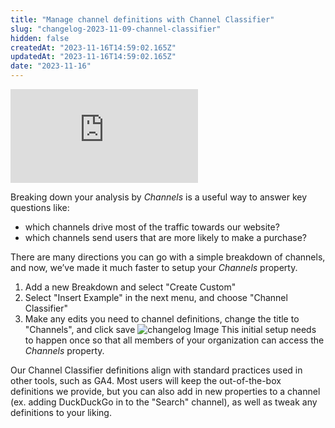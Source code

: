 ```yaml
---
title: "Manage channel definitions with Channel Classifier"
slug: "changelog-2023-11-09-channel-classifier"
hidden: false
createdAt: "2023-11-16T14:59:02.165Z"
updatedAt: "2023-11-16T14:59:02.165Z"
date: "2023-11-16"
---
```


<div style={{position: 'relative', paddingBottom: '64.90384615384616%', height: 0}}>
    <iframe src="https://www.loom.com/embed/0e773e307f574f398e5a3609462cfa01"
        frameBorder="0"
        webkitallowfullscreen="true" mozallowfullscreen="true" allowFullScreen
        style={{position: 'absolute', 'top': 0, 'left': 0, 'width': '100%', 'height': '100%'}}>
    </iframe>
</div>

Breaking down your analysis by *Channels* is a useful way to answer key questions like:

- which channels drive most of the traffic towards our website?
- which channels send users that are more likely to make a purchase?

There are many directions you can go with a simple breakdown of channels, and now, we’ve made it much faster to setup your *Channels* property. 

1. Add a new Breakdown and select "Create Custom"
2. Select "Insert Example" in the next menu, and choose "Channel Classifier"
3. Make any edits you need to channel definitions, change the title to "Channels", and click save
![changelog Image](/changelog/channelclassifier.gif)
This initial setup needs to happen once so that all members of your organization can access the *Channels* property. 

Our Channel Classifier definitions align with standard practices used in other tools, such as GA4. Most users will keep the out-of-the-box definitions we provide, but you can also add in new properties to a channel (ex. adding DuckDuckGo in to the "Search" channel), as well as tweak any definitions to your liking.
